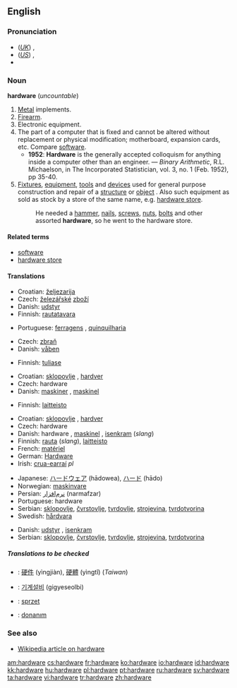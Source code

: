 ==English==

===Pronunciation===
*(''[[Received Pronunciation|UK]]'') {{IPA|/ˈhɑːdˌwɛə/}}, {{SAMPA|/"hA:d%wE@/}}
*(''[[General American|US]]'') {{IPA|/ˈhɑɹdˌwɛɚ/}}, {{SAMPA|/"hArd%wE@`/}}
*{{audio|en-us-hardware.ogg|Audio (US)}}

===Noun===
'''hardware''' (''uncountable'')

# [[Metal]] implements.
# [[Firearm]].
# Electronic equipment.
# The part of a computer that is fixed and cannot be altered without replacement or physical modification; motherboard, expansion cards, etc.  Compare [[software]].
#* '''1952''': '''Hardware''' is the generally accepted colloquism for anything inside a computer other than an engineer. &mdash; ''Binary Arithmetic'', R.L. Michaelson, in The Incorporated Statistician, vol. 3, no. 1 (Feb. 1952), pp 35-40.
# [[fixture|Fixtures]], [[equipment]], [[tool|tools]] and [[device|devices]] used for general purpose construction and repair of a [[structure]] or [[object]] .  Also such equipment as sold as stock by a store of the same name, e.g. [[hardware store]].
#:He needed a [[hammer]], [[nail]]s, [[screw]]s, [[nut]]s, [[bolt]]s and other assorted '''hardware''', so he went to the hardware store.

====Related terms====
*[[software]]
*[[hardware store]]

====Translations====
{{trans-top|Metal implements}}
*Croatian: [[željezarija]] {{f}}
*Czech: [[železářství|železářské]] [[zboží]] {{n}}
*Danish: [[udstyr]] {{n}}
*Finnish: [[rautatavara]]
{{trans-mid}}
*Portuguese: [[ferragens]] {{f}}, [[quinquilharia]] {{f}}
{{trans-bottom}}

{{trans-top|Firearm}}
*Czech: [[zbraň]] {{f}}
*Danish: [[våben]] {{n}}
{{trans-mid}}
*Finnish: [[tuliase]]
{{trans-bottom}}

{{trans-top|Electronic equipment}}
*Croatian: [[sklopovlje]] {{n}}, [[hardver]] {{m}}
*Czech: hardware {{m}}
*Danish: [[maskine]]r {{p}}, [[maskinel]] {{n}}
{{trans-mid}}
*Finnish: [[laitteisto]]
{{trans-bottom}}

{{trans-top|The part of a computer that is fixed and cannot be altered without replacement or physical modification}}
*Croatian: [[sklopovlje]] {{n}}, [[hardver]] {{m}}
*Czech: hardware {{m}}
*Danish: hardware {{c}}, [[maskinel]] {{n}}, [[isenkram]] (''slang'')
*Finnish: [[rauta]] (''slang''), [[laitteisto]]
*French: [[matériel]] {{m}}
*German: [[Hardware]] {{f}}
*Irish: [[crua-earraí]] {{m}} ''pl''
{{trans-mid}}
*Japanese: [[ハードウェア]] (hādowea), [[ハード]] (hādo)
*Norwegian: [[maskinvare]] {{m}}
*Persian: [[نرم‌افزار]] (narmafzar)
*Portuguese: hardware {{m}}
*Serbian: [[sklopovlje]], [[čvrstovlje]], [[tvrdovlje]], [[strojevina]], [[tvrdotvorina]]
*Swedish: [[hårdvara]] {{c}}
{{trans-bottom}}

{{trans-top|Fixtures, equipment, tools and devices used for general purpose construction and repair of a structure or object}}
*Danish: [[udstyr]] {{n}}, [[isenkram]] {{n}}
*Serbian: [[sklopovlje]], [[čvrstovlje]], [[tvrdovlje]], [[strojevina]], [[tvrdotvorina]]
{{trans-mid}}
{{trans-bottom}}

=====Translations to be checked=====
{{checktrans}}
{{top}}
*{{ttbc|Chinese}}: [[硬件]] (yìngjiàn), [[硬體]] (yìngtǐ) (''Taiwan'')
{{mid}}
*{{ttbc|Korean}}: [[기계설비]] (gigyeseolbi)
*{{ttbc|Polish}}: [[sprzet]]
*{{ttbc|Turkish}}: [[donanım]]
{{bottom}}

===See also===
*[[w:Hardware|Wikipedia article on hardware]]

[[am:hardware]]
[[cs:hardware]]
[[fr:hardware]]
[[ko:hardware]]
[[io:hardware]]
[[id:hardware]]
[[kk:hardware]]
[[hu:hardware]]
[[pl:hardware]]
[[pt:hardware]]
[[ru:hardware]]
[[sv:hardware]]
[[ta:hardware]]
[[vi:hardware]]
[[tr:hardware]]
[[zh:hardware]]